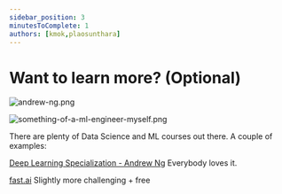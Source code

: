 ```yaml
---
sidebar_position: 3
minutesToComplete: 1
authors: [kmok,plaosunthara]
---
```


# Want to learn more? (Optional)


<div style={{textAlign: 'center'}}>

![andrew-ng.png](./assets/andrew-ng.png)

![something-of-a-ml-engineer-myself.png](./assets/something-of-a-ml-engineer-myself.png)

</div>

There are plenty of Data Science and ML courses out there. A couple of examples: 

[Deep Learning Specialization - Andrew Ng](https://www.coursera.org/specializations/deep-learning)
Everybody loves it.

[fast.ai](https://www.fast.ai/)
Slightly more challenging + free
